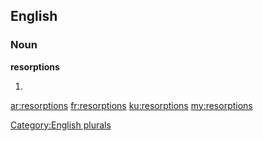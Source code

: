 ==English==

===Noun===
'''resorptions'''

# {{plural of|[[resorption]]}}

[[Category:English plurals]]

[[ar:resorptions]]
[[fr:resorptions]]
[[ku:resorptions]]
[[my:resorptions]]